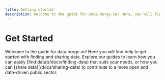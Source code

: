 ```yaml
---
title: Getting started
description: Welcome to the guide for Data.norge.no! Here, you will find help to get started with finding and sharing data.
---
```


# Get Started

<Ingress>
    Welcome to the guide for data.norge.no! Here you will find help to get started with finding and sharing data.
    Explore our guides to learn how you can easily [find data](/docs/finding-data) that suits your needs,
    or how you can [share data](/docs/sharing-data) to contribute to a more open and data-driven public sector.
</Ingress>
